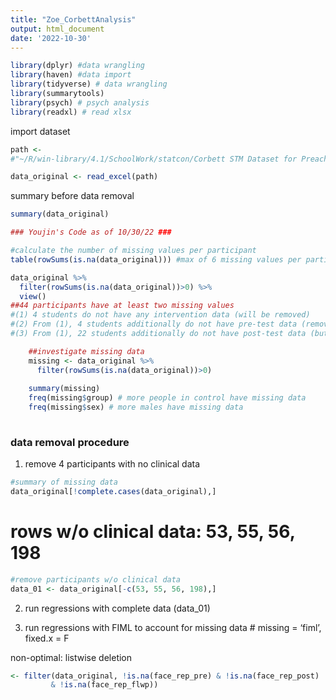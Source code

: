 ```yaml
---
title: "Zoe_CorbettAnalysis"
output: html_document
date: '2022-10-30'
---
```


```r
library(dplyr) #data wrangling
library(haven) #data import
library(tidyverse) # data wrangling
library(summarytools)
library(psych) # psych analysis
library(readxl) # read xlsx 
```

import dataset
```r
path <- 
#"~/R/win-library/4.1/SchoolWork/statcon/Corbett STM Dataset for Preacher_10.7.22 (1).xlsx"
```

```r
data_original <- read_excel(path)
```

summary before data removal
```r
summary(data_original)
```

```r
### Youjin's Code as of 10/30/22 ###

#calculate the number of missing values per participant
table(rowSums(is.na(data_original))) #max of 6 missing values per participant

data_original %>%
  filter(rowSums(is.na(data_original))>0) %>%
  view() 
##44 participants have at least two missing values
#(1) 4 students do not have any intervention data (will be removed)
#(2) From (1), 4 students additionally do not have pre-test data (remove?)
#(3) From (1), 22 students additionally do not have post-test data (but 6 of them have follow-up data)

    ##investigate missing data
    missing <- data_original %>%
      filter(rowSums(is.na(data_original))>0)
    
    summary(missing)
    freq(missing$group) # more people in control have missing data
    freq(missing$sex) # more males have missing data
    
```

### data removal procedure ###
1. remove 4 participants with no clinical data

```r
#summary of missing data
data_original[!complete.cases(data_original),]
```

# rows w/o clinical data: 53, 55, 56, 198
```r
#remove participants w/o clinical data
data_01 <- data_original[-c(53, 55, 56, 198),] 
```

2. run regressions with complete data (data_01)

3. run regressions with FIML to account for missing data
# missing = 'fiml', fixed.x = F

non-optimal: listwise deletion
```r
<- filter(data_original, !is.na(face_rep_pre) & !is.na(face_rep_post) 
         & !is.na(face_rep_flwp)) 
```

